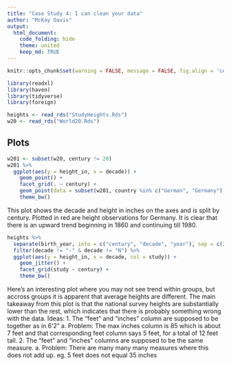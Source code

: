 ```yaml
---
title: "Case Study 4: I can clean your data"
author: "McKay Davis"
output: 
  html_document:
    code_folding: hide
    theme: united
    keep_md: TRUE
---
```


```r
knitr::opts_chunk$set(warning = FALSE, message = FALSE, fig.align = 'center', fig.width = 12, fig.height = 6)

library(readxl)
library(haven)
library(tidyverse)
library(foreign)

heights <- read_rds("StudyHeights.Rds")
w20 <- read_rds("World20.Rds")
```

## Plots

```r
w201 <- subset(w20, century != 20)
w201 %>%
  ggplot(aes(y = height_in, x = decade)) +
    geom_point() +
    facet_grid(. ~ century) +
    geom_point(data = subset(w201, country %in% c("German", "Germany")), aes(col = country)) +
    theme_bw()
```

This plot shows the decade and height in inches on the axes and is split by century. Plotted in red are height observations for Germany. It is clear that there is an upward trend beginning in 1860 and continuing till 1980.


```r
heights %>%
  separate(birth_year, into = c("century", "decade", "year"), sep = c(2,3), remove = FALSE) %>%
  filter(decade != "-" & decade != "N") %>%
  ggplot(aes(y = height_in, x = decade, col = study)) +
    geom_jitter() +
    facet_grid(study ~ century) +
    theme_bw()
```

Here's an interesting plot where you may not see trend within groups, but accross groups it is apparent that average heights are different. The main takeaway from this plot is that the national survey heights are substantially lower than the rest, which indicates that there is probably something wrong with the data. Ideas:
1. The "feet" and "inches" column are supposed to be together as in 6'2"
  a. Problem: The max inches column is 85 which is about 7 feet and that        corresponding feet column says 5 feet, for a total of 12 feet tall.
2. The "feet" and "inches" columns are supposed to be the same measure.
  a. Problem: There are many many many measures where this does not add up.     eg. 5 feet does not equal 35 inches


